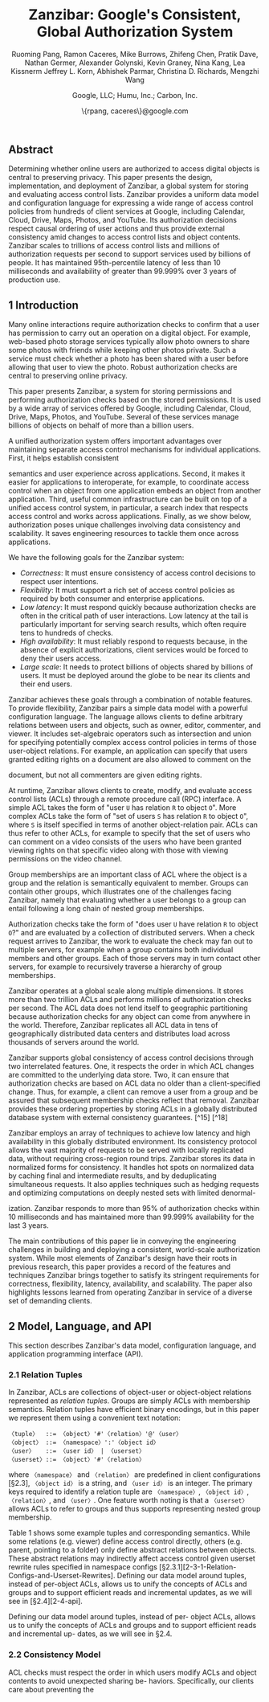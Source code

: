 
<Header>

# Zanzibar: Google's Consistent, Global Authorization System

<div className="text-center mb-20">

<p className="text-lg leading-2">Ruoming Pang, Ramon Caceres, Mike Burrows, Zhifeng Chen, Pratik Dave, Nathan Germer, Alexander Golynski, Kevin Graney, Nina Kang, Lea Kissnerm Jeffrey L. Korn, Abhishek Parmar, Christina D. Richards, Mengzhi Wang</p>

<p>Google, LLC; Humu, Inc.; Carbon, Inc.</p>

<p>\{rpang, caceres\}@google.com</p>

</div>

</Header>

<Page>

<Column>

## Abstract

Determining whether online users are authorized to access digital objects is central to preserving privacy.
This paper presents the design, implementation, and deployment of Zanzibar, a global system for storing and evaluating access control lists.
Zanzibar provides a uniform data model and configuration language for expressing a wide range of access control policies from hundreds of client services at Google, including Calendar, Cloud, Drive, Maps, Photos, and YouTube.
Its authorization decisions respect causal ordering of user actions and thus provide external consistency amid changes to access control lists and object contents.
Zanzibar scales to trillions of access control lists and millions of authorization requests per second to support services used by billions of people.
It has maintained 95th-percentile latency of less than 10 milliseconds and availability of greater than 99.999% over 3 years of production use.

## 1 Introduction

Many online interactions require authorization checks to confirm that a user has permission to carry out an operation on a digital object.
For example, web-based photo storage services typically allow photo owners to share some photos with friends while keeping other photos private.
Such a service must check whether a photo has been shared with a user before allowing that user to view the photo.
Robust authorization checks are central to preserving online privacy.

This paper presents Zanzibar, a system for storing permissions and performing authorization checks based on the stored permissions.
It is used by a wide array of services offered by Google, including Calendar, Cloud, Drive, Maps, Photos, and YouTube.
Several of these services manage billions of objects on behalf of more than a billion users.

A unified authorization system offers important advantages over maintaining separate access control mechanisms for individual applications.
First, it helps establish consistent

</Column>
<Column>

semantics and user experience across applications.
Second, it makes it easier for applications to interoperate, for example, to coordinate access control when an object from one application embeds an object from another application.
Third, useful common infrastructure can be built on top of a unified access control system, in particular, a search index that respects access control and works across applications.
Finally, as we show below, authorization poses unique challenges involving data consistency and scalability.
It saves engineering resources to tackle them once across applications.

We have the following goals for the Zanzibar system:

- _Correctness_: It must ensure consistency of access control decisions to respect user intentions.
- _Flexibility_: It must support a rich set of access control policies as required by both consumer and enterprise applications.
- _Low latency_: It must respond quickly because authorization checks are often in the critical path of user interactions. Low latency at the tail is particularly important for serving search results, which often require tens to hundreds of checks.
- _High availability_: It must reliably respond to requests because, in the absence of explicit authorizations, client services would be forced to deny their users access.
- _Large scale_: It needs to protect billions of objects shared by billions of users. It must be deployed around the globe to be near its clients and their end users.

Zanzibar achieves these goals through a combination of notable features.
To provide flexibility, Zanzibar pairs a simple data model with a powerful configuration language.
The language allows clients to define arbitrary relations between users and objects, such as owner, editor, commenter, and viewer.
It includes set-algebraic operators such as intersection and union for specifying potentially complex access control policies in terms of those user-object relations.
For example, an application can specify that users granted editing rights on a document are also allowed to comment on the

</Column>

</Page>
<PageFooter numberLabel="1" />

<Page>
<Column>

document, but not all commenters are given editing rights.

At runtime, Zanzibar allows clients to create, modify, and evaluate access control lists (ACLs) through a remote procedure call (RPC) interface.
A simple ACL takes the form of "user `U` has relation `R` to object `O`".
More complex ACLs take the form of "set of users `S` has relation `R` to object `O`", where `S` is itself specified in terms of another object-relation pair.
ACLs can thus refer to other ACLs, for example to specify that the set of users who can comment on a video consists of the users who have been granted viewing rights on that specific video along with those with viewing permissions on the video channel.

Group memberships are an important class of ACL where the object is a group and the relation is semantically equivalent to member.
Groups can contain other groups, which illustrates one of the challenges facing Zanzibar, namely that evaluating whether a user belongs to a group can entail following a long chain of nested group memberships.

Authorization checks take the form of "does user `U` have relation `R` to object `O`?" and are evaluated by a collection of distributed servers.
When a check request arrives to Zanzibar, the work to evaluate the check may fan out to multiple servers, for example when a group contains both individual members and other groups.
Each of those servers may in turn contact other servers, for example to recursively traverse a hierarchy of group memberships.

Zanzibar operates at a global scale along multiple dimensions.
It stores more than two trillion ACLs and performs millions of authorization checks per second.
The ACL data does not lend itself to geographic partitioning because authorization checks for any object can come from anywhere in the world.
Therefore, Zanzibar replicates all ACL data in tens of geographically distributed data centers and distributes load across thousands of servers around the world.

Zanzibar supports global consistency of access control decisions through two interrelated features.
One, it respects the order in which ACL changes are committed to the underlying data store.
Two, it can ensure that authorization checks are based on ACL data no older than a client-specified change.
Thus, for example, a client can remove a user from a group and be assured that subsequent membership checks reflect that removal.
Zanzibar provides these ordering properties by storing ACLs in a globally distributed database system with external consistency guarantees. [^15] [^18]

Zanzibar employs an array of techniques to achieve low latency and high availability in this globally distributed environment.
Its consistency protocol allows the vast majority of requests to be served with locally replicated data, without requiring cross-region round trips.
Zanzibar stores its data in normalized forms for consistency.
It handles hot spots on normalized data by caching final and intermediate results, and by deduplicating simultaneous requests.
It also applies techniques such as hedging requests and optimizing computations on deeply nested sets with limited denormal-

</Column>
<Column>

ization.
Zanzibar responds to more than 95% of authorization checks within 10 milliseconds and has maintained more than 99.999% availability for the last 3 years.

The main contributions of this paper lie in conveying the engineering challenges in building and deploying a consistent, world-scale authorization system.
While most elements of Zanzibar's design have their roots in previous research, this paper provides a record of the features and techniques Zanzibar brings together to satisfy its stringent requirements for correctness, flexibility, latency, availability, and scalability.
The paper also highlights lessons learned from operating Zanzibar in service of a diverse set of demanding clients.

## 2 Model, Language, and API

This section describes Zanzibar's data model, configuration language, and application programming interface (API).

### 2.1 Relation Tuples

In Zanzibar, ACLs are collections of object-user or object-object relations represented as _relation tuples_.
Groups are simply ACLs with membership semantics.
Relation tuples have efficient binary encodings, but in this paper we represent them using a convenient text notation:

```
〈tuple〉  ::= 〈object〉'#'〈relation〉'@'〈user〉
〈object〉 ::= 〈namespace〉':'〈object id〉
〈user〉   ::= 〈user id〉 | 〈userset〉
〈userset〉::= 〈object〉'#'〈relation〉
```

where `〈namespace〉` and `〈relation〉` are predefined in client configurations [§2.3], `〈object id〉` is a string, and `〈user id〉` is an integer.
The primary keys required to identify a relation tuple are `〈namespace〉`, `〈object id〉`, `〈relation〉`, and `〈user〉`.
One feature worth noting is that a `〈userset〉` allows ACLs to refer to groups and thus supports representing nested group membership.

Table 1 shows some example tuples and corresponding semantics.
While some relations (e.g. viewer) define access control directly, others (e.g. parent, pointing to a folder) only define abstract relations between objects.
These abstract relations may indirectly affect access control given userset rewrite rules specified in namespace configs [§2.3.1][2-3-1-Relation-Configs-and-Userset-Rewrites].
Defining our data model around tuples, instead of per-object ACLs, allows us to unify the concepts of ACLs and groups and to support efficient reads and incremental updates, as we will see in [§2.4][2-4-api].

Defining our data model around tuples, instead of per- object ACLs, allows us to unify the concepts of ACLs and groups and to support efficient reads and incremental up- dates, as we will see in §2.4.

### 2.2 Consistency Model

ACL checks must respect the order in which users modify ACLs and object contents to avoid unexpected sharing be- haviors. Specifically, our clients care about preventing the

</Column>
</Page>
<PageFooter numberLabel="2" />

